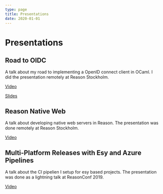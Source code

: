 ```yaml
---
type: page
title: Presentations
date: 2020-01-01
---
```


# Presentations

## Road to OIDC

A talk about my road to implementing a OpenID connect client in OCaml. I did the presentation remotely at Reason Stockholm.

[Video](https://www.youtube.com/watch?v=KyCJgcFXEws)

[Slides](/presentations/ocaml-road-to-oidc/slide-deck.html)

## Reason Native Web

A talk about developing native web servers in Reason. The presentation was done remotely at Reason Stockholm.

[Video](https://www.youtube.com/watch?v=t-sWyMqxsD0)

## Multi-Platform Releases with Esy and Azure Pipelines

A talk about the CI pipelien I setup for esy based projects. The presentation was done as a lightning talk at ReasonConf 2019.

[Video](https://www.youtube.com/watch?v=nEw_UJq0fRw)
